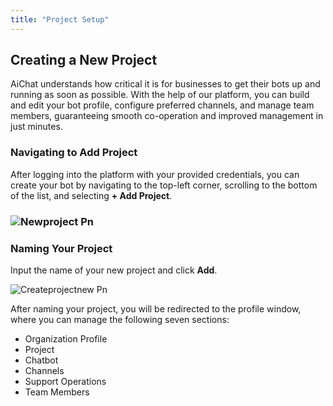 ```yaml
---
title: "Project Setup"
---
```


## Creating a New Project

AiChat understands how critical it is for businesses to get their bots up and running as soon as possible. With the help of our platform, you can build and edit your bot profile, configure preferred channels, and manage team members, guaranteeing smooth co-operation and improved management in just minutes.

### Navigating to Add Project

After logging into the platform with your provided credentials, you can create your bot by navigating to the top-left corner, scrolling to the bottom of the list, and selecting **\+ Add Project**.

### ![Newproject Pn](/images/newproject.png)

### Naming Your Project

Input the name of your new project and click **Add**.

![Createprojectnew Pn](/images/createprojectnew.png)

After naming your project, you will be redirected to the profile window, where you can manage the following seven sections:

- Organization Profile
- Project
- Chatbot
- Channels
- Support Operations
- Team Members